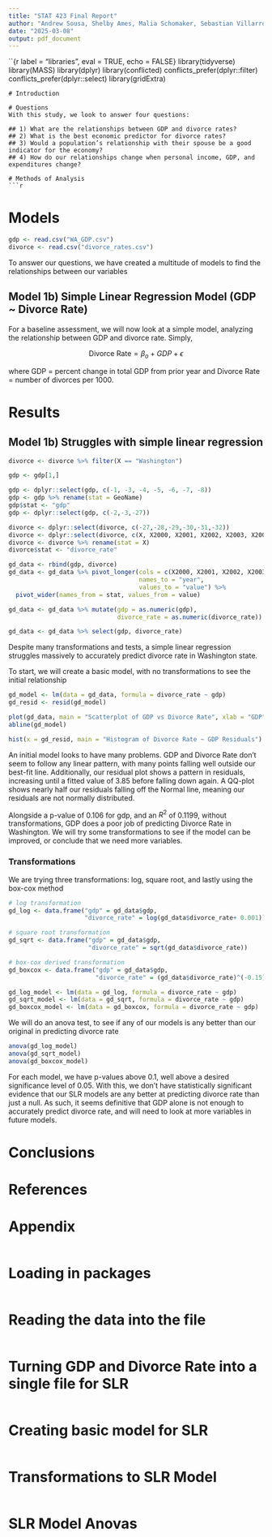 ```yaml
---
title: "STAT 423 Final Report"
author: "Andrew Sousa, Shelby Ames, Malia Schomaker, Sebastian Villarroel"
date: "2025-03-08"
output: pdf_document
---
```


``{r label = "libraries", eval = TRUE, echo = FALSE}
library(tidyverse)
library(MASS)
library(dplyr)
library(conflicted)
conflicts_prefer(dplyr::filter)
conflicts_prefer(dplyr::select)
library(gridExtra)
```
# Introduction

# Questions
With this study, we look to answer four questions:

## 1) What are the relationships between GDP and divorce rates?
## 2) What is the best economic predictor for divorce rates?  
## 3) Would a population’s relationship with their spouse be a good indicator for the economy?
## 4) How do our relationships change when personal income, GDP, and expenditures change?

# Methods of Analysis
```r

```


# Models
```r
gdp <- read.csv("WA_GDP.csv")
divorce <- read.csv("divorce_rates.csv")
```

To answer our questions, we have created a multitude of models to find the relationships between our variables

## Model 1b) Simple Linear Regression Model (GDP ~ Divorce Rate)
For a baseline assessment, we will now look at a simple model, analyzing the relationship between GDP and divorce rate. Simply,

$$\text{Divorce Rate} = \beta_o + GDP + \epsilon$$

where GDP = percent change in total GDP from prior year and Divorce Rate = number of divorces per 1000.


# Results

## Model 1b) Struggles with simple linear regression
```r
divorce <- divorce %>% filter(X == "Washington")

gdp <- gdp[1,]

gdp <- dplyr::select(gdp, c(-1, -3, -4, -5, -6, -7, -8))
gdp <- gdp %>% rename(stat = GeoName)
gdp$stat <- "gdp"
gdp <- dplyr::select(gdp, c(-2,-3,-27))

divorce <- dplyr::select(divorce, c(-27,-28,-29,-30,-31,-32))
divorce <- dplyr::select(divorce, c(X, X2000, X2001, X2002, X2003, X2004, X2005, X2006, X2007, X2008, X2009, X2010, X2011, X2012, X2013, X2014, X2015, X2016, X2017, X2018, X2019, X2020, X2021, X2022))
divorce <- divorce %>% rename(stat = X)
divorce$stat <- "divorce_rate"

gd_data <- rbind(gdp, divorce)
gd_data <- gd_data %>% pivot_longer(cols = c(X2000, X2001, X2002, X2003, X2004, X2005, X2006, X2007, X2008, X2009, X2010, X2011, X2012, X2013, X2014, X2015, X2016, X2017, X2018, X2019, X2020, X2021, X2022),
                                    names_to = "year",
                                    values_to = "value") %>%
  pivot_wider(names_from = stat, values_from = value)

gd_data <- gd_data %>% mutate(gdp = as.numeric(gdp),
                              divorce_rate = as.numeric(divorce_rate))

gd_data <- gd_data %>% select(gdp, divorce_rate)
```

Despite many transformations and tests, a simple linear regression struggles massively to accurately predict divorce rate in Washington state.

To start, we will create a basic model, with no transformations to see the initial relationship
```r
gd_model <- lm(data = gd_data, formula = divorce_rate ~ gdp)
gd_resid <- resid(gd_model)

plot(gd_data, main = "Scatterplot of GDP vs Divorce Rate", xlab = "GDP", ylab = "Divorce Rate")
abline(gd_model)

hist(x = gd_resid, main = "Histogram of Divorce Rate ~ GDP Residuals")
```
An initial model looks to have many problems. GDP and Divorce Rate don't seem to follow any linear pattern, with many points falling well outside our best-fit line. Additionally, our residual plot shows a pattern in residuals, increasing until a fitted value of 3.85 before falling down again. A QQ-plot shows nearly half our residuals falling off the Normal line, meaning our residuals are not normally distributed. 

Alongside a p-value of 0.106 for gdp, and an $R^2$ of 0.1199, without transformations, GDP does a poor job of predicting Divorce Rate in Washington. We will try some transformations to see if the model can be improved, or conclude that we need more variables.

### Transformations
We are trying three transformations: log, square root, and lastly using the box-cox method
```r
# log transformation
gd_log <- data.frame("gdp" = gd_data$gdp,
                     "divorce_rate" = log(gd_data$divorce_rate+ 0.001))

# square root transformation
gd_sqrt <- data.frame("gdp" = gd_data$gdp, 
                      "divorce_rate" = sqrt(gd_data$divorce_rate))

# box-cox derived transformation
gd_boxcox <- data.frame("gdp" = gd_data$gdp,
                        "divorce_rate" = (gd_data$divorce_rate)^(-0.15))

gd_log_model <- lm(data = gd_log, formula = divorce_rate ~ gdp)
gd_sqrt_model <- lm(data = gd_sqrt, formula = divorce_rate ~ gdp)
gd_boxcox_model <- lm(data = gd_boxcox, formula = divorce_rate ~ gdp)
```

We will do an anova test, to see if any of our models is any better than our original in predicting divorce rate

```r
anova(gd_log_model)
anova(gd_sqrt_model)
anova(gd_boxcox_model)
```
For each model, we have p-values above 0.1, well above a desired significance level of 0.05. With this, we don't have statistically significant evidence that our SLR models are any better at predicting divorce rate than just a null. As such, it seems definitive that GDP alone is not enough to accurately predict divorce rate, and will need to look at more variables in future models. 

# Conclusions

# References

# Appendix
``` r

```
# Loading in packages
```r

```

# Reading the data into the file
```r
```

# Turning GDP and Divorce Rate into a single file for SLR
```r

```

# Creating basic model for SLR
```r

```

# Transformations to SLR Model
```r

```

# SLR Model Anovas
```r

```
